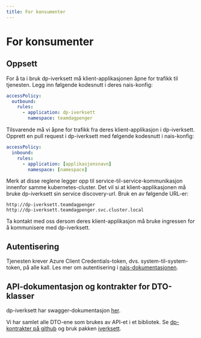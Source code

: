 ```yaml
---
title: For konsumenter
---
```


# For konsumenter

## Oppsett

For å ta i bruk dp-iverksett må klient-applikasjonen åpne for trafikk til tjenesten. Legg inn følgende kodesnutt i deres
nais-konfig:

```yaml
accessPolicy:
  outbound:
    rules:
      - application: dp-iverksett
        namespace: teamdagpenger
```

Tilsvarende må vi åpne for trafikk fra deres klient-applikasjon i dp-iverksett. Opprett en pull request i dp-iverksett med følgende kodesnutt i nais-konfig:

```yaml
accessPolicy:
  inbound:
    rules:
      - application: [applikasjonsnavn]
        namespace: [namespace]
```

Merk at disse reglene legger opp til service-til-service-kommunikasjon innenfor samme kubernetes-cluster. Det vil si at
klient-applikasjonen må bruke dp-iverksett sin service discovery-url. Bruk en av følgende URL-er:
```
http://dp-iverksett.teamdagpenger
http://dp-iverksett.teamdagpenger.svc.cluster.local
```

Ta kontakt med oss dersom deres klient-applikasjon må bruke ingressen for å kommunisere med dp-iverksett.

## Autentisering

Tjenesten krever Azure Client Credentials-token, dvs. system-til-system-token, på alle kall. Les mer om autentisering i
[nais-dokumentasjonen](https://docs.nais.io/security/auth/#authentication-and-authorization).

## API-dokumentasjon og kontrakter for DTO-klasser

dp-iverksett har swagger-dokumentasjon [her](https://dp-iverksett.intern.nav.no/swagger-ui/index.html).

Vi har samlet alle DTO-ene som brukes av API-et i et bibliotek. Se [dp-kontrakter på github](https://github.com/navikt/dp-kontrakter)
og bruk pakken [iverksett](https://github.com/navikt/dp-kontrakter/packages/1868090).